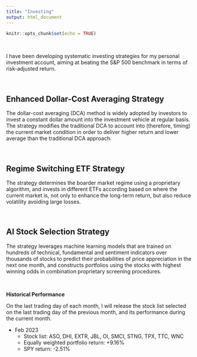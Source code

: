 ```yaml
---
title: "Investing"
output: html_document
---
```


```r
knitr::opts_chunk$set(echo = TRUE)
```

&nbsp;

I have been developing systematic investing strategies for my personal investment account, aiming at beating the S&P 500 benchmark in terms of risk-adjusted return. 

&nbsp;

## Enhanced Dollar-Cost Averaging Strategy

The dollar-cost averaging (DCA) method is widely adopted by investors to invest a constant dollar amount into the investment vehicle at regular basis. The strategy modifies the traditional DCA to account into (therefore, timing) the current market condition in order to deliver higher return and lower average than the traditional DCA approach.

&nbsp;

## Regime Switching ETF Strategy

The strategy determines the boarder market regime using a proprietary algorithm, and invests in different ETFs according based on where the current market is, not only to enhance the long-term return, but also reduce volatility avoiding large losses.

&nbsp;

## AI Stock Selection Strategy

The strategy leverages machine learning models that are trained on hundreds of technical, fundamental and sentiment indicators over thousands of stocks to predict their probabilities of price appreciation in the next one month, and constructs portfolios using the stocks with highest winning odds in combination proprietary screening procedures.

&nbsp;

**Historical Performance**

On the last trading day of each month, I will release the stock list selected on the last trading day of the previous month, and its performance during the current month.

* Feb 2023
  * Stock list: ASO, DHI, EXTR, JBL, OI, SMCI, STNG, TPX, TTC, WNC
  * Equally weighted portfolio return: +9.16%
  * SPY return: -2.51%
